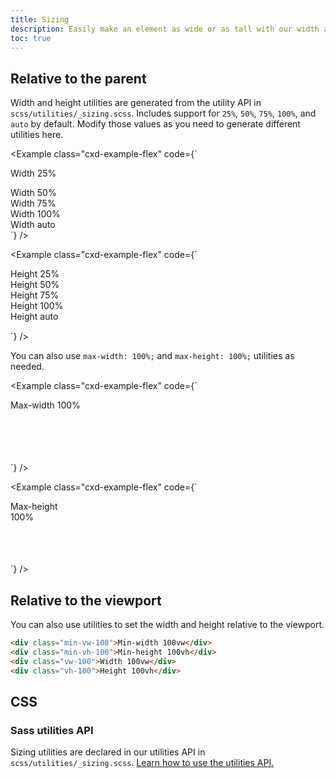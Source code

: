 ```yaml
---
title: Sizing
description: Easily make an element as wide or as tall with our width and height utilities.
toc: true
---
```


## Relative to the parent

Width and height utilities are generated from the utility API in `scss/utilities/_sizing.scss`. Includes support for `25%`, `50%`, `75%`, `100%`, and `auto` by default. Modify those values as you need to generate different utilities here.

<Example class="cxd-example-flex" code={`<div class="w-25 p-medium">Width 25%</div>
<div class="w-50 p-medium">Width 50%</div>
<div class="w-75 p-medium">Width 75%</div>
<div class="w-100 p-medium">Width 100%</div>
<div class="w-auto p-medium">Width auto</div>`} />

<Example class="cxd-example-flex" code={`<div style="height: 100px;">
    <div class="h-25 d-inline-block" style="width: 19%;">Height 25%</div>
    <div class="h-50 d-inline-block" style="width: 19%;">Height 50%</div>
    <div class="h-75 d-inline-block" style="width: 19%;">Height 75%</div>
    <div class="h-100 d-inline-block" style="width: 19%;">Height 100%</div>
    <div class="h-auto d-inline-block" style="width: 19%;">Height auto</div>
  </div>`} />

You can also use `max-width: 100%;` and `max-height: 100%;` utilities as needed.

<Example class="cxd-example-flex" code={`<div style="width: 50%; height: 100px;">
    <div class="mw-100" style="width: 200%;">Max-width 100%</div>
  </div>`} />

<Example class="cxd-example-flex" code={`<div style="height: 100px;">
    <div class="mh-100" style="width: 100px; height: 200px;">Max-height 100%</div>
  </div>`} />

## Relative to the viewport

You can also use utilities to set the width and height relative to the viewport.

```html
<div class="min-vw-100">Min-width 100vw</div>
<div class="min-vh-100">Min-height 100vh</div>
<div class="vw-100">Width 100vw</div>
<div class="vh-100">Height 100vh</div>
```

## CSS

### Sass utilities API

Sizing utilities are declared in our utilities API in `scss/utilities/_sizing.scss`. [Learn how to use the utilities API.]([[docsref:/utilities/api#using-the-api]])

<ScssDocs name="utils-sizing" file="scss/utilities/_sizing.scss" />
